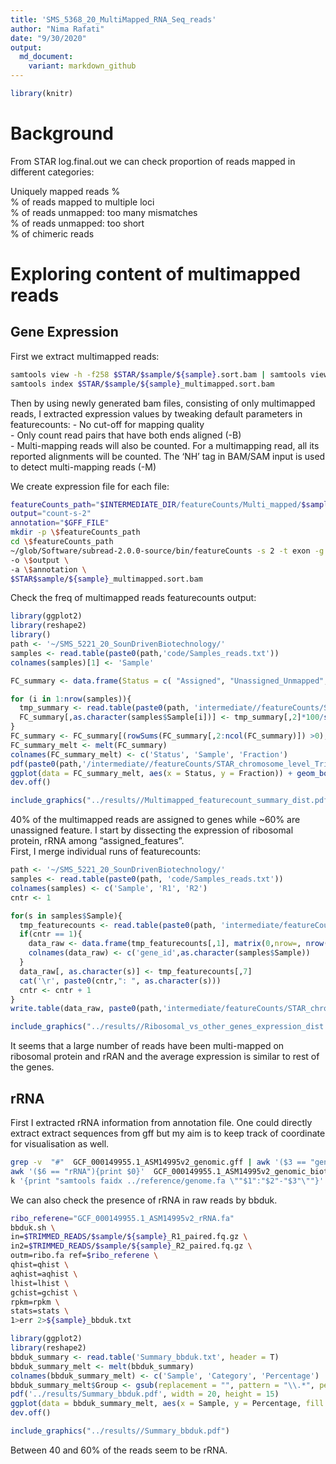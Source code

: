 ```yaml
---
title: 'SMS_5368_20_MultiMapped_RNA_Seq_reads'
author: "Nima Rafati"
date: "9/30/2020"
output:
  md_document:
    variant: markdown_github
---
```


```r
library(knitr)
```

# Background
From STAR log.final.out we can check proportion of reads mapped in different categories:  

Uniquely mapped reads %  
% of reads mapped to multiple loci  
% of reads unmapped: too many mismatches  
% of reads unmapped: too short  
% of chimeric reads   

# Exploring content of multimapped reads

## Gene Expression 
First we extract multimapped reads:  
```bash
samtools view -h -f258 $STAR/$sample/${sample}.sort.bam | samtools view -bS - >$STAR/$sample/${sample}_multimapped.sort.bam
samtools index $STAR/$sample/${sample}_multimapped.sort.bam
```

Then by using newly generated bam files, consisting of only multimapped reads,  I extracted expression values by tweaking default parameters in featurecounts:
- No cut-off for mapping quality   
- Only count read pairs that have both ends aligned (-B)  
- Multi-mapping reads will also be counted. For a multimapping read, all its reported alignments will be counted. The 'NH' tag in BAM/SAM input is used to detect multi-mapping reads (-M)  

We create expression file for each file:  
```bash
featureCounts_path="$INTERMEDIATE_DIR/featureCounts/Multi_mapped/$sample/"
output="count-s-2"
annotation="$GFF_FILE"
mkdir -p \$featureCounts_path
cd \$featureCounts_path
~/glob/Software/subread-2.0.0-source/bin/featureCounts -s 2 -t exon -g locus_tag -F GFF -C -T $THREADS -p -B -M \
-o \$output \
-a \$annotation \
$STAR$sample/${sample}_multimapped.sort.bam
```


Check the freq of multimapped reads featurecounts output:  
```r
library(ggplot2)
library(reshape2)
library()
path <- '~/SMS_5221_20_SounDrivenBiotechnology/'
samples <- read.table(paste0(path,'code/Samples_reads.txt'))
colnames(samples)[1] <- 'Sample'

FC_summary <- data.frame(Status = c( "Assigned", "Unassigned_Unmapped", "Unassigned_Read_Type", "Unassigned_Singleton", "Unassigned_MappingQuality", "Unassigned_Chimera", "Unassigned_FragmentLength", "Unassigned_Duplicate", "Unassigned_MultiMapping", "Unassigned_Secondary", "Unassigned_NonSplit", "Unassigned_NoFeatures", "Unassigned_Overlapping_Length", "Unassigned_Ambiguity"))

for (i in 1:nrow(samples)){
  tmp_summary <- read.table(paste0(path, 'intermediate//featureCounts/STAR_chromosome_level_Trimmed/',samples$Sample[i], '/count-s-2.summary'), header = T)
  FC_summary[,as.character(samples$Sample[i])] <- tmp_summary[,2]*100/sum(tmp_summary[,2])
}
FC_summary <- FC_summary[(rowSums(FC_summary[,2:ncol(FC_summary)]) >0),]
FC_summary_melt <- melt(FC_summary)
colnames(FC_summary_melt) <- c('Status', 'Sample', 'Fraction')
pdf(paste0(path,'/intermediate//featureCounts/STAR_chromosome_level_Trimmed/Multimapped_featurecount_summary_dist.pdf'), width = 10 ,height = 6)
ggplot(data = FC_summary_melt, aes(x = Status, y = Fraction)) + geom_boxplot()
dev.off()
```

```r
include_graphics("../results//Multimapped_featurecount_summary_dist.pdf")
```

40% of the multimapped reads are assigned to genes while ~60% are unassigned feature.  I start by dissecting the expression of ribosomal protein, rRNA among "assigned_features".  
First, I merge individual runs of featurecounts:  
```r
path <- '~/SMS_5221_20_SounDrivenBiotechnology/'
samples <- read.table(paste0(path, 'code/Samples_reads.txt'))
colnames(samples) <- c('Sample', 'R1', 'R2')
cntr <- 1

for(s in samples$Sample){
  tmp_featurecounts <- read.table(paste0(path, 'intermediate/featureCounts/STAR_chromosome_level_Trimmed/',s,'/count-s-2'), header = T, skip = 1)
  if(cntr == 1){
    data_raw <- data.frame(tmp_featurecounts[,1], matrix(0,nrow=, nrow(tmp_featurecounts), ncol=nrow(samples), byrow = T))
    colnames(data_raw) <- c('gene_id',as.character(samples$Sample))
  }
  data_raw[, as.character(s)] <- tmp_featurecounts[,7]
  cat('\r', paste0(cntr,": ", as.character(s)))
  cntr <- cntr + 1
}
write.table(data_raw, paste0(path,'intermediate/featureCounts/STAR_chromosome_level_Trimmed/merged_gene_counts.txt'), col.names = T, row.names = F, quote = F, sep = '\t')
```

```r
include_graphics("../results//Ribosomal_vs_other_genes_expression_dist.pdf")
```

It seems that a large number of reads have been multi-mapped on ribosomal protein and rRAN and the average expression is similar to rest of the genes. 

## rRNA  

First I extracted rRNA information from annotation file. One could directly extract extract sequences from gff but my aim is to keep track of coordinate for visualisation as well.  
```bash
grep -v  "#"  GCF_000149955.1_ASM14995v2_genomic.gff | awk '($3 == "gene"){OFS="\t";print $1,$4-1,$5,$7,$9}' | sed 's/ID=gene-//'  | sed 's/;.*gene_biotype=/\t/' | sed 's/;.*//' >GCF_000149955.1_ASM14995v2_genomic_bui_type.bed
awk '($6 == "rRNA"){print $0}'  GCF_000149955.1_ASM14995v2_genomic_biotype.bed >GCF_000149955.1_ASM14995v2_rRNA.bed
k '{print "samtools faidx ../reference/genome.fa \""$1":"$2"-"$3"\""}' GCF_000149955.1_ASM14995v2_rRNA.bed | sh >GCF_000149955.1_ASM14995v2_rRNA.fa
```

We can also check the presence of rRNA in raw reads by bbduk.  
```bash
ribo_referene="GCF_000149955.1_ASM14995v2_rRNA.fa"
bbduk.sh \
in=$TRIMMED_READS/$sample/${sample}_R1_paired.fq.gz \
in2=$TRIMMED_READS/$sample/${sample}_R2_paired.fq.gz \
outm=ribo.fa ref=$ribo_referene \
qhist=qhist \
aqhist=aqhist \
lhist=lhist \
gchist=gchist \
rpkm=rpkm \
stats=stats \
1>err 2>${sample}_bbduk.txt
```

```r
library(ggplot2)
library(reshape2)
bbduk_summary <- read.table('Summary_bbduk.txt', header = T)
bbduk_summary_melt <- melt(bbduk_summary)
colnames(bbduk_summary_melt) <- c('Sample', 'Category', 'Percentage')
bbduk_summary_melt$Group <- gsub(replacement = "", pattern = "\\.*", perl = T, x = as.character(bbduk_summary_melt$Sample))
pdf('../results/Summary_bbduk.pdf', width = 20, height = 15)
ggplot(data = bbduk_summary_melt, aes(x = Sample, y = Percentage, fill = Category)) + geom_bar(stat="identity", color="black", position=position_dodge())
dev.off()
```


```r
include_graphics("../results//Summary_bbduk.pdf")
```


Between 40 and 60% of the reads seem to be rRNA. 
